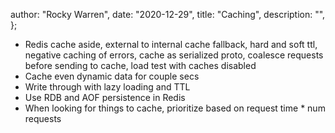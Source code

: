 
  author: "Rocky Warren",
  date: "2020-12-29",
  title: "Caching",
  description: "",
};


- Redis cache aside, external to internal cache fallback, hard and soft ttl, negative caching of errors, cache as serialized proto, coalesce requests before sending to cache, load test with caches disabled
- Cache even dynamic data for couple secs
- Write through with lazy loading and TTL
- Use RDB and AOF persistence in Redis
- When looking for things to cache, prioritize based on request time \* num requests
